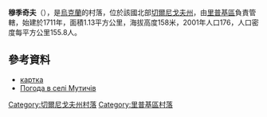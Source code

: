 {{coord|51|45|40|N|31|1|11|E|scale:100000|display=title}}

'''穆季奇夫'''（{{lang-uk|Мутичів}}），是[[烏克蘭|烏克蘭]]的村落，位於該國北部[[切爾尼戈夫州|切爾尼戈夫州]]，由[[里普基區|里普基區]]負責管轄，始建於1711年，面積1.13平方公里，海拔高度158米，2001年人口176，人口密度每平方公里155.8人。

==參考資料==
*[http://gska2.rada.gov.ua/pls/z7502/A005?rdat1=10.07.2009&rf7571=40988 картка]{{dead link|date=2018年4月 |bot=InternetArchiveBot |fix-attempted=yes }}
* [http://weather.in.ua/ua/chernigovskaja/16470 Погода в селі Мутичів] {{Wayback|url=http://weather.in.ua/ua/chernigovskaja/16470 |date=20200427010218 }}

[[Category:切爾尼戈夫州村落|Category:切爾尼戈夫州村落]]
[[Category:里普基區村落|Category:里普基區村落]]


{{Chernihiv-geo-stub}}